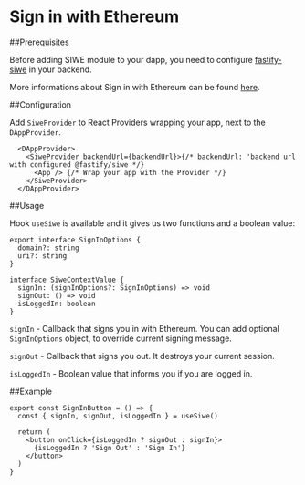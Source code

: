 # Sign in with Ethereum

##Prerequisites

Before adding SIWE module to your dapp, you need to configure [fastify-siwe](https://www.npmjs.com/package/fastify-siwe) in your backend.

More informations about Sign in with Ethereum can be found [here](https://login.xyz/).

##Configuration

Add `SiweProvider` to React Providers wrapping your app, next to the `DAppProvider`.

```tsx
  <DAppProvider>
    <SiweProvider backendUrl={backendUrl}>{/* backendUrl: 'backend url with configured @fastify/siwe */}
      <App /> {/* Wrap your app with the Provider */}
    </SiweProvider>
  </DAppProvider>
```

##Usage

Hook `useSiwe` is available and it gives us two functions and a boolean value:

```tsx
export interface SignInOptions {
  domain?: string
  uri?: string
}

interface SiweContextValue {
  signIn: (signInOptions?: SignInOptions) => void
  signOut: () => void
  isLoggedIn: boolean
}
```

`signIn` - Callback that signs you in with Ethereum. You can add optional `SignInOptions` object, to override current signing message.

`signOut` - Callback that signs you out. It destroys your current session.

`isLoggedIn` - Boolean value that informs you if you are logged in.

##Example

```tsx
export const SignInButton = () => {
  const { signIn, signOut, isLoggedIn } = useSiwe()

  return (
    <button onClick={isLoggedIn ? signOut : signIn}>
      {isLoggedIn ? 'Sign Out' : 'Sign In'}
    </button>
  )
}
```
